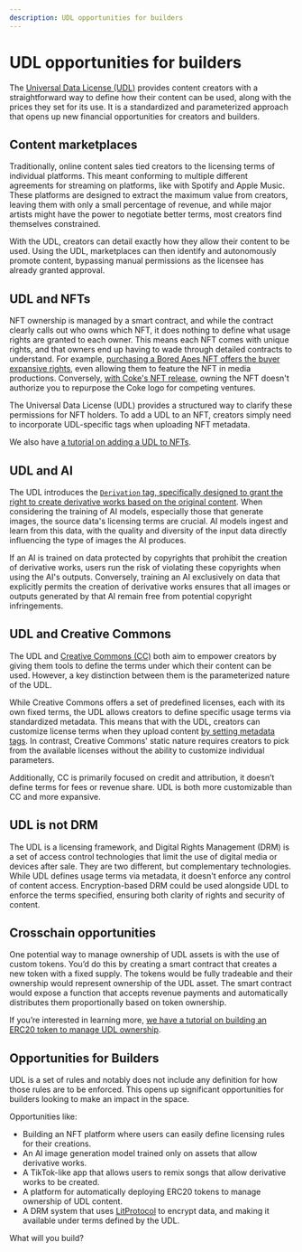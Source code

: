 ```yaml
---
description: UDL opportunities for builders
---
```


# UDL opportunities for builders

The [Universal Data License (UDL)](https://mirror.xyz/0x64eA438bd2784F2C52a9095Ec0F6158f847182d9/AjNBmiD4A4Sw-ouV9YtCO6RCq0uXXcGwVJMB5cdfbhE) provides content creators with a straightforward way to define how their content can be used, along with the prices they set for its use. It is a standardized and parameterized approach that opens up new financial opportunities for creators and builders.

## Content marketplaces

Traditionally, online content sales tied creators to the licensing terms of individual platforms. This meant conforming to multiple different agreements for streaming on platforms, like with Spotify and Apple Music. These platforms are designed to extract the maximum value from creators, leaving them with only a small percentage of revenue, and while major artists might have the power to negotiate better terms, most creators find themselves constrained.

With the UDL, creators can detail exactly how they allow their content to be used. Using the UDL, marketplaces can then identify and autonomously promote content, bypassing manual permissions as the licensee has already granted approval.

## UDL and NFTs

NFT ownership is managed by a smart contract, and while the contract clearly calls out who owns which NFT, it does nothing to define what usage rights are granted to each owner. This means each NFT comes with unique rights, and that owners end up having to wade through detailed contracts to understand. For example, [purchasing a Bored Apes NFT offers the buyer expansive rights](https://dot.la/bored-ape-go-holllywood-2657509705.html), even allowing them to feature the NFT in media productions. Conversely, [with Coke's NFT release](https://www.bsc.news/post/coca-cola-launches-exclusive-nft-collection-masterpiece-on-base-blockchain), owning the NFT doesn't authorize you to repurpose the Coke logo for competing ventures.

The Universal Data License (UDL) provides a structured way to clarify these permissions for NFT holders. To add a UDL to an NFT, creators simply need to incorporate UDL-specific tags when uploading NFT metadata.

We also have [a tutorial on adding a UDL to NFTs](/hands-on/tutorials/udl-nft).

## UDL and AI

The UDL introduces the [`Derivation` tag, specifically designed to grant the right to create derivative works based on the original content](https://arwiki.wiki/#/en/Universal-Data-License-How-to-use-it#toc_Derivations). When considering the training of AI models, especially those that generate images, the source data's licensing terms are crucial. AI models ingest and learn from this data, with the quality and diversity of the input data directly influencing the type of images the AI produces.

If an AI is trained on data protected by copyrights that prohibit the creation of derivative works, users run the risk of violating these copyrights when using the AI's outputs. Conversely, training an AI exclusively on data that explicitly permits the creation of derivative works ensures that all images or outputs generated by that AI remain free from potential copyright infringements.

## UDL and Creative Commons

The UDL and [Creative Commons (CC)](https://creativecommons.org/) both aim to empower creators by giving them tools to define the terms under which their content can be used. However, a key distinction between them is the parameterized nature of the UDL.

While Creative Commons offers a set of predefined licenses, each with its own fixed terms, the UDL allows creators to define specific usage terms via standardized metadata. This means that with the UDL, creators can customize license terms when they upload content [by setting metadata tags](https://arwiki.wiki/#/en/Universal-Data-License-How-to-use-it). In contrast, Creative Commons' static nature requires creators to pick from the available licenses without the ability to customize individual parameters.

Additionally, CC is primarily focused on credit and attribution, it doesn’t define terms for fees or revenue share. UDL is both more customizable than CC and more expansive.

## UDL is not DRM

The UDL is a licensing framework, and Digital Rights Management (DRM) is a set of access control technologies that limit the use of digital media or devices after sale. They are two different, but complementary technologies. While UDL defines usage terms via metadata, it doesn't enforce any control of content access. Encryption-based DRM could be used alongside UDL to enforce the terms specified, ensuring both clarity of rights and security of content.

## Crosschain opportunities

One potential way to manage ownership of UDL assets is with the use of custom tokens. You’d do this by creating a smart contract that creates a new token with a fixed supply. The tokens would be fully tradeable and their ownership would represent ownership of the UDL asset. The smart contract would expose a function that accepts revenue payments and automatically distributes them proportionally based on token ownership.

If you’re interested in learning more, [we have a tutorial on building an ERC20 token to manage UDL ownership](/hands-on/tutorials/udl-erc20).

## Opportunities for Builders

UDL is a set of rules and notably does not include any definition for how those rules are to be enforced. This opens up significant opportunities for builders looking to make an impact in the space.

Opportunities like:

-   Building an NFT platform where users can easily define licensing rules for their creations.
-   An AI image generation model trained only on assets that allow derivative works.
-   A TikTok-like app that allows users to remix songs that allow derivative works to be created.
-   A platform for automatically deploying ERC20 tokens to manage ownership of UDL content.
-   A DRM system that uses [LitProtocol](https://litprotocol.com/) to encrypt data, and making it available under terms defined by the UDL.

What will you build?
